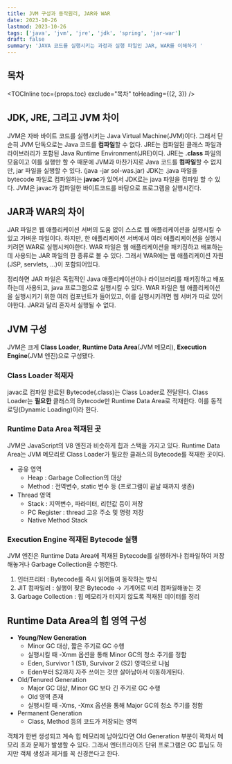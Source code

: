 ```yaml
---
title: JVM 구성과 동작원리, JAR와 WAR
date: 2023-10-26
lastmod: 2023-10-26
tags: ['java', 'jvm', 'jre', 'jdk', 'spring', 'jar-war']
draft: false
summary: 'JAVA 코드를 실행시키는 과정과 실행 파일인 JAR, WAR를 이해하기 '
---
```


## 목차

<TOCInline toc={props.toc} exclude="목차" toHeading={(2, 3)} />

## JDK, JRE, 그리고 JVM 차이

JVM은 자바 바이트 코드를 실행시키는 Java Virtual Machine(JVM)이다. 그래서 단순히 JVM 단독으로는 Java 코드를 **컴파일**할 수 없다.
JRE는 컴파일된 클래스 파일과 라이브러리가 포함된 Java Runtime Environment(JRE)이다.
JRE는 **.class** 파일의 모음이고 이를 실행만 할 수 때문에 JVM과 마찬가지로 Java 코드를 **컴파일**할 수 없지만, jar 파일을 실행할 수 있다. (java -jar sol-was.jar)
JDK는 .java 파일을 bytecode 파일로 컴파일하는 **javac**가 있어서 JDK로는 java 파일을 컴파일 할 수 있다. JVM은 javac가 컴파일한 바이트코드를 바탕으로 프로그램을 실행시킨다.

## JAR과 WAR의 차이

JAR 파일은 웹 애플리케이션 서버의 도움 없이 스스로 웹 애플리케이션을 실행시킬 수 있고 가벼운 파일이다. 하지만, 한 애플리케이션 서버에서 여러 애플리케이션을 실행시키려면 WAR로 실행시켜야한다.
WAR 파일은 웹 애플리케이션을 패키징하고 배포하는데 사용되는 JAR 파일의 한 종류로 볼 수 있다. 그래서 WAR에는 웹 애플리케이션 자원(JSP, servlets, ...)이 포함되어있다.

정리하면 JAR 파일은 독립적인 Java 애플리케이션이나 라이브러리를 패키징하고 배포하는데 사용되고, java 프로그램으로 실행시킬 수 있다.
WAR 파일은 웹 애플리케이션을 실행시키기 위한 여러 컴포넌트가 들어있고, 이를 실행시키려면 웹 서버가 따로 있어야한다. JAR과 달리 혼자서 실행될 수 없다.

## JVM 구성

JVM은 크게 **Class Loader**, **Runtime Data Area**(JVM 메모리), **Execution Engine**(JVM 엔진)으로 구성됐다.

### Class Loader 적재자

javac로 컴파일 완료된 Bytecode(.class)는 Class Loader로 전달된다.
Class Loader는 **필요한** 클래스의 Bytecode만 Runtime Data Area로 적재한다. 이를 동적 로딩(Dynamic Loading)이라 한다.

### Runtime Data Area 적재된 곳

JVM은 JavaScript의 V8 엔진과 비슷하게 힙과 스택을 가지고 있다.
Runtime Data Area는 JVM 메모리로 Class Loader가 필요한 클래스의 Bytecode를 적재한 곳이다.

- 공유 영역
  - Heap : Garbage Collection의 대상
  - Method : 전역변수, static 변수 등 (프로그램이 끝날 때까지 생존)
- Thread 영역
  - Stack : 지역변수, 파라미터, 리턴값 등이 저장
  - PC Register : thread 고유 주소 및 명령 저장
  - Native Method Stack

### Execution Engine 적재된 Bytecode 실행

JVM 엔진은 Runtime Data Area에 적재된 Bytecode를 실행하거나 컴파일하여 저장해놓거나 Garbage Collection을 수행한다.

1. 인터프리터 : Bytecode를 즉시 읽어들여 동작하는 방식
2. JIT 컴파일러 : 실행이 잦은 Bytecode -> 기계어로 미리 컴파일해놓는 것
3. Garbage Collection : 힙 메모리가 터지지 않도록 적재된 데이터를 정리

## Runtime Data Area의 힙 영역 구성

- **Young/New Generation**
  - Minor GC 대상, 짧은 주기로 GC 수행
  - 실행시킬 때 -Xmm 옵션을 통해 Minor GC의 청소 주기를 정함
  - Eden, Survivor 1 (S1), Survivor 2 (S2) 영역으로 나뉨
  - Eden부터 S2까지 자주 쓰이는 것만 살아남아서 이동하게된다.
- Old/Tenured Generation
  - Major GC 대상, Minor GC 보다 긴 주기로 GC 수행
  - Old 영역 존재
  - 실행시킬 때 -Xms, -Xmx 옵션을 통해 Major GC의 청소 주기를 정함
- Permanent Generation
  - Class, Method 등의 코드가 저장되는 영역

객체가 한번 생성되고 계속 힙 메모리에 남아있다면 Old Generation 부분이 꽉차서 메모리 초과 문제가 발생할 수 있다.
그래서 엔터프라이즈 단위 프로그램은 GC 튜님도 하지만 객체 생성과 제거를 꼭 신경쓴다고 한다.
